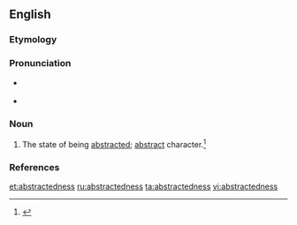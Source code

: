 ==English==

===Etymology===
{{suffix|abstracted|ness}}

===Pronunciation===
* {{a|RP}} {{IPA|/əbˈstɹæk.tɪd.nəs/}}
* {{a|US}} {{IPA|/æbˈstɹæk.tɪd.nəs/|/əbˈstɹæk.tɪd.nəs/}}

===Noun===
{{en-noun|-}}

# The state of being [[abstracted]]; [[abstract]] character.{{defdate|First attested in the mid 17<sup>th</sup> century.}}<ref name=SOED>{{reference-book | last =| first = | authorlink =  | coauthors =  | editor =Brown, Lesley  | others =  | title = The Shorter Oxford English Dictionary | origdate =  | origyear = 1933| origmonth =  | url =  | format =  | accessdate =  | accessyear =  | accessmonth =  | edition = 5th | date =  | year =2003| month =  | publisher =Oxford University Press  | location =Oxford, UK | language =  | id =  | doi = | isbn =978-0-19-860575-7 | lccn = | ol = | pages =10| chapter =  | chapterurl =  | quote =}}</ref>

===References===
<references/>

[[et:abstractedness]]
[[ru:abstractedness]]
[[ta:abstractedness]]
[[vi:abstractedness]]